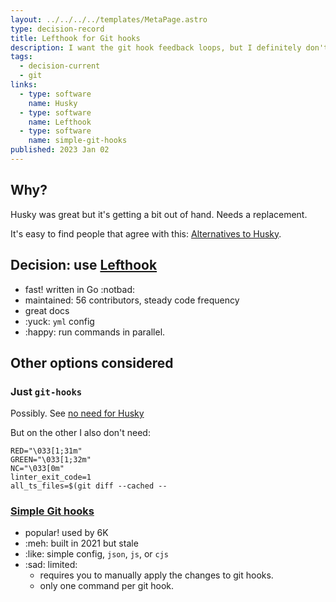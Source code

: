 ```yaml
---
layout: ../../../../templates/MetaPage.astro
type: decision-record
title: Lefthook for Git hooks
description: I want the git hook feedback loops, but I definitely don't want to bring Husky into the package dependencies.
tags:
  - decision-current
  - git
links:
  - type: software
    name: Husky
  - type: software
    name: Lefthook
  - type: software
    name: simple-git-hooks
published: 2023 Jan 02
---
```


## Why?

Husky was great but it's getting a bit out of hand. Needs a replacement.

It's easy to find people that agree with this: [Alternatives to Husky](https://www.reddit.com/r/node/comments/mgaa3a/alternative_to_husky/).

## Decision: use [Lefthook](https://github.com/evilmartians/lefthook)

- fast! written in Go :notbad:
- maintained: 56 contributors, steady code frequency
- great docs
- :yuck: `yml` config
- :happy: run commands in parallel.

## Other options considered

### Just `git-hooks`

Possibly. See [no need for Husky](https://dev.to/krzysztofkaczy9/do-you-really-need-husky-247b)

But on the other I also don't need:

```
RED="\033[1;31m"
GREEN="\033[1;32m"
NC="\033[0m"
linter_exit_code=1
all_ts_files=$(git diff --cached --
```

### [Simple Git hooks](https://github.com/toplenboren/simple-git-hooks)

- popular! used by 6K
- :meh: built in 2021 but stale
- :like: simple config, `json`, `js`, or `cjs`
- :sad: limited:
  - requires you to manually apply the changes to git hooks.
  - only one command per git hook.

